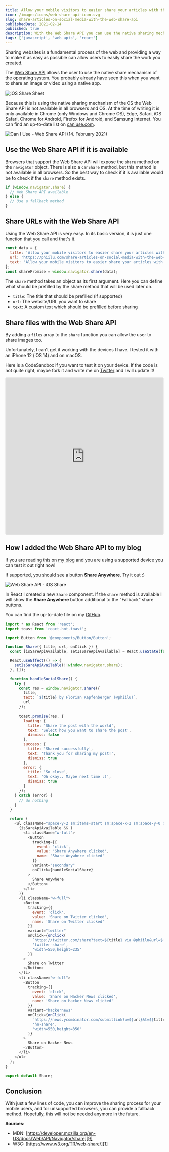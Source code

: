 ```yaml
---
title: Allow your mobile visitors to easier share your articles with the Web Share API
icon: /images/icons/web-share-api-icon.svg
slug: share-articles-on-social-media-with-the-web-share-api
publishedDate: 2021-02-14
published: true
description: With the Web Share API you can use the native sharing mechanism of the device.
tags: ['javascript', 'web apis', 'react']
---
```


Sharing websites is a fundamental process of the web and providing a way to make it as easy as possible can allow users to easily share the work you created.

The [Web Share API][1] allows the user to use the native share mechanism of the operating system. You probably already have seen this when you want to share an image or video using a native app.

![iOS Share Sheet][2]

Because this is using the native sharing mechanism of the OS the Web Share API is not available in all browsers and OS. At the time of writing it is only available in Chrome (only Windows and Chrome OS), Edge, Safari, iOS Safari, Chrome for Android, Firefox for Android, and Samsung Internet. You can find an up-to-date list on [caniuse.com][3].

![Can I Use - Web Share API (14. February 2021)][4]

## Use the Web Share API if it is available

Browsers that support the Web Share API will expose the `share` method on the `navigator` object. There is also a `canShare` method, but this method is not available in all browsers. So the best way to check if it is available would be to check if the `share` method exists.

```javascript
if (window.navigator.share) {
  // Web Share API available
} else {
  // Use a fallback method
}
```

## Share URLs with the Web Share API

Using the Web Share API is very easy. In its basic version, it is just one function that you call and that's it.

```javascript
const data = {
  title: 'Allow your mobile visitors to easier share your articles with the Web Share API',
  url: 'https://phiilu.com/share-articles-on-social-media-with-the-web-share-api',
  text: 'Allow your mobile visitors to easier share your articles with the Web Share API by Florian Kapfenberger (@phiilu)'
};
const sharePromise = window.navigator.share(data);
```

The `share` method takes an object as its first argument. Here you can define what should be prefilled by the share method that will be used later on.

- `title`: The title that should be prefilled (if supported)
- `url`: The website/URL you want to share
- `text`: A custom text which should be prefilled before sharing

## Share files with the Web Share API

By adding a `files` array to the `share` function you can allow the user to share images too.

Unfortunately, I can't get it working with the devices I have. I tested it with an iPhone 12 (iOS 14) and on macOS.

Here is a CodeSandbox if you want to test it on your device. If the code is not quite right, maybe fork it and write me on [Twitter][5] and I will update it!

<iframe
  src="https://codesandbox.io/embed/web-share-api-sharing-files-8wlrc?fontsize=14&hidenavigation=1&theme=dark"
  style="width:100%; height:500px; border:0; border-radius: 4px; overflow:hidden;"
  title="Web Share API - Sharing Files"
  allow="accelerometer; ambient-light-sensor; camera; encrypted-media; geolocation; gyroscope; hid; microphone; midi; payment; usb; vr; xr-spatial-tracking"
  sandbox="allow-forms allow-modals allow-popups allow-presentation allow-same-origin allow-scripts"
></iframe>

## How I added the Web Share API to my blog

If you are reading this on [my blog][6] and you are using a supported device you can test it out right now!

If supported, you should see a button **Share Anywhere**. Try it out :)

![Web Share API - iOS Share][7]

In React I created a new `Share` component. If the `share` method is available I will show the **Share Anywhere** button additional to the "Fallback" share buttons.

You can find the up-to-date file on my [GitHub][8].

```javascript
import * as React from 'react';
import toast from 'react-hot-toast';

import Button from '@components/Button/Button';

function Share({ title, url, onClick }) {
  const [isSareApiAvailable, setIsSareApiAvailable] = React.useState(false);

  React.useEffect(() => {
    setIsSareApiAvailable(!!window.navigator.share);
  }, []);

  function handleSocialShare() {
    try {
      const res = window.navigator.share({
        title,
        text: `${title} by Florian Kapfenberger (@phiilu)`,
        url
      });

      toast.promise(res, {
        loading: {
          title: 'Share the post with the world',
          text: 'Select how you want to share the post',
          dismiss: false
        },
        success: {
          title: 'Shared successfully',
          text: 'Thank you for sharing my post!',
          dismiss: true
        },
        error: {
          title: 'So close',
          text: 'Oh okay.. Maybe next time :)',
          dismiss: true
        }
      });
    } catch (error) {
      // do nothing
    }
  }

  return (
    <ul className="space-y-2 sm:items-start sm:space-x-2 sm:space-y-0 xl:space-y-2 sm:flex xl:space-x-0 xl:block">
      {isSareApiAvailable && (
        <li className="w-full">
          <Button
            tracking={{
              event: 'click',
              value: 'Share Anywhere clicked',
              name: 'Share Anywhere clicked'
            }}
            variant="secondary"
            onClick={handleSocialShare}
          >
            Share Anywhere
          </Button>
        </li>
      )}
      <li className="w-full">
        <Button
          tracking={{
            event: 'click',
            value: 'Share on Twitter clicked',
            name: 'Share on Twitter clicked'
          }}
          variant="twitter"
          onClick={onClick(
            `https://twitter.com/share?text=${title} via @phiilu&url=${url}`,
            'twitter-share',
            'width=550,height=235'
          )}
        >
          Share on Twitter
        </Button>
      </li>
      <li className="w-full">
        <Button
          tracking={{
            event: 'click',
            value: 'Share on Hacker News clicked',
            name: 'Share on Hacker News clicked'
          }}
          variant="hackernews"
          onClick={onClick(
            `https://news.ycombinator.com/submitlink?u=${url}&t=${title}`,
            'hn-share',
            'width=550,height=350'
          )}
        >
          Share on Hacker News
        </Button>
      </li>
    </ul>
  );
}

export default Share;
```

## Conclusion

With just a few lines of code, you can improve the sharing process for your mobile users, and for unsupported browsers, you can provide a fallback method. Hopefully, this will not be needed anymore in the future.

**Sources:**

- MDN: [https://developer.mozilla.org/en-US/docs/Web/API/Navigator/share][9]
- W3C: [https://www.w3.org/TR/web-share/][1]

[1]: https://www.w3.org/TR/web-share/
[2]: //images.ctfassets.net/hb3id6ag4raq/4aZeQQwhacNZSAuS8J3ka3/90f10885ec016c11639a17d39fcf2ec2/IMG_174065CE3004-1.jpeg
[3]: https://caniuse.com/web-share
[4]: //images.ctfassets.net/hb3id6ag4raq/2o3mOIgD492EJ3RxpKbjTr/397db663f087f383da61019734eb01d5/web-share-1613305231346.webp
[5]: https://twitter.com/phiilu
[6]: https://phiilu.com/
[7]: //images.ctfassets.net/hb3id6ag4raq/2cER3ladvU5pzLhRnOIcxv/6c0b892ed81d4ccebe0ea1e01d795c4b/RPReplay_Final1613311858.gif
[8]: https://github.com/phiilu/phiilu.com/blob/main/src/components/Share/Share.js
[9]: https://developer.mozilla.org/en-US/docs/Web/API/Navigator/share
